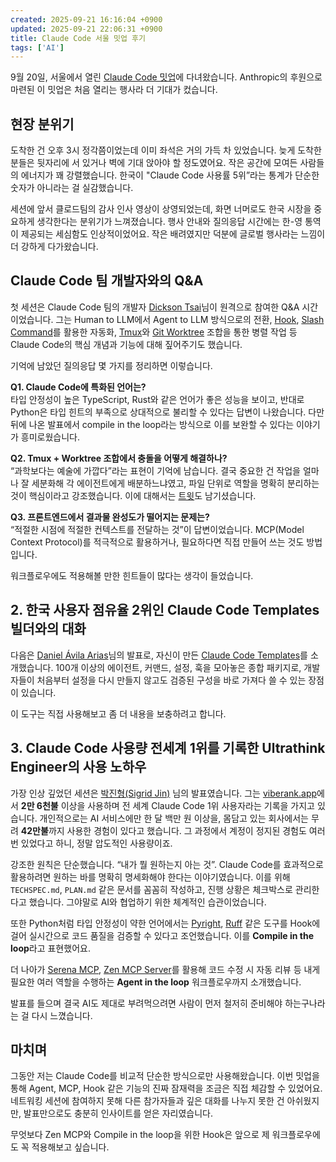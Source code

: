 ```yaml
---
created: 2025-09-21 16:16:04 +0900
updated: 2025-09-21 22:06:31 +0900
title: Claude Code 서울 밋업 후기
tags: ['AI']
---
```


9월 20일, 서울에서 열린 [Claude Code 밋업](https://luma.com/houp1cbv)에 다녀왔습니다. Anthropic의 후원으로 마련된 이 밋업은 처음 열리는 행사라 더 기대가 컸습니다.

## 현장 분위기

도착한 건 오후 3시 정각쯤이었는데 이미 좌석은 거의 가득 차 있었습니다. 늦게 도착한 분들은 뒷자리에 서 있거나 벽에 기대 앉아야 할 정도였어요. 작은 공간에 모여든 사람들의 에너지가 꽤 강렬했습니다. 한국이 "Claude Code 사용률 5위”라는 통계가 단순한 숫자가 아니라는 걸 실감했습니다.

세션에 앞서 클로드팀의 감사 인사 영상이 상영되었는데, 화면 너머로도 한국 시장을 중요하게 생각한다는 분위기가 느껴졌습니다. 행사 안내와 질의응답 시간에는 한-영 통역이 제공되는 세심함도 인상적이었어요. 작은 배려였지만 덕분에 글로벌 행사라는 느낌이 더 강하게 다가왔습니다.

## Claude Code 팀 개발자와의 Q&A

첫 세션은 Claude Code 팀의 개발자 [Dickson Tsai](https://x.com/dickson_tsai)님이 원격으로 참여한 Q&A 시간이었습니다. 그는 Human to LLM에서 Agent to LLM 방식으로의 전환, [Hook](https://docs.claude.com/en/docs/claude-code/hooks-guide), [Slash Command](https://docs.claude.com/en/docs/claude-code/slash-commands)를 활용한 자동화, [Tmux](https://github.com/tmux/tmux)와 [Git Worktree](https://git-scm.com/docs/git-worktree) 조합을 통한 병렬 작업 등 Claude Code의 핵심 개념과 기능에 대해 짚어주기도 했습니다.

기억에 남았던 질의응답 몇 가지를 정리하면 이렇습니다.

**Q1. Claude Code에 특화된 언어는?**  
타입 안정성이 높은 TypeScript, Rust와 같은 언어가 좋은 성능을 보이고, 반대로 Python은 타입 힌트의 부족으로 상대적으로 불리할 수 있다는 답변이 나왔습니다. 다만 뒤에 나온 발표에서 compile in the loop라는 방식으로 이를 보완할 수 있다는 이야기가 흥미로웠습니다.

**Q2. Tmux + Worktree 조합에서 충돌을 어떻게 해결하나?**  
“과학보다는 예술에 가깝다”라는 표현이 기억에 남습니다. 결국 중요한 건 작업을 얼마나 잘 세분화해 각 에이전트에게 배분하느냐였고, 파일 단위로 역할을 명확히 분리하는 것이 핵심이라고 강조했습니다. 이에 대해서는 [트윗](https://x.com/dickson_tsai/status/1969302778716582297)도 남기셨습니다.

**Q3. 프론트엔드에서 결과물 완성도가 떨어지는 문제는?**  
“적절한 시점에 적절한 컨텍스트를 전달하는 것”이 답변이었습니다. MCP(Model Context Protocol)를 적극적으로 활용하거나, 필요하다면 직접 만들어 쓰는 것도 방법입니다.

워크플로우에도 적용해볼 만한 힌트들이 많다는 생각이 들었습니다.

## 2. 한국 사용자 점유율 2위인 Claude Code Templates 빌더와의 대화

다음은 [Daniel Ávila Arias](https://x.com/dani_avila7)님의 발표로, 자신이 만든 [Claude Code Templates](https://www.aitmpl.com/agents)를 소개했습니다. 100개 이상의 에이전트, 커맨드, 설정, 훅을 모아놓은 종합 패키지로, 개발자들이 처음부터 설정을 다시 만들지 않고도 검증된 구성을 바로 가져다 쓸 수 있는 장점이 있습니다.

이 도구는 직접 사용해보고 좀 더 내용을 보충하려고 합니다.

## 3. Claude Code 사용량 전세계 1위를 기록한 Ultrathink Engineer의 사용 노하우

가장 인상 깊었던 세션은 [박진형(Sigrid Jin)](https://www.linkedin.com/in/sigridjineth/) 님의 발표였습니다. 그는 [viberank.app](https://www.viberank.app/)에서 **2만 6천불** 이상을 사용하며 전 세계 Claude Code 1위 사용자라는 기록을 가지고 있습니다. 개인적으로는 AI 서비스에만 한 달 백만 원 이상을, 몸담고 있는 회사에서는 무려 **42만불**까지 사용한 경험이 있다고 했습니다. 그 과정에서 계정이 정지된 경험도 여러 번 있었다고 하니, 정말 압도적인 사용량이죠.

강조한 원칙은 단순했습니다. “내가 뭘 원하는지 아는 것”. Claude Code를 효과적으로 활용하려면 원하는 바를 명확히 명세화해야 한다는 이야기였습니다. 이를 위해 `TECHSPEC.md`, `PLAN.md` 같은 문서를 꼼꼼히 작성하고, 진행 상황은 체크박스로 관리한다고 했습니다. 그야말로 AI와 협업하기 위한 체계적인 습관이었습니다.

또한 Python처럼 타입 안정성이 약한 언어에서는 [Pyright](https://github.com/microsoft/pyright), [Ruff](https://docs.astral.sh/ruff/) 같은 도구를 Hook에 걸어 실시간으로 코드 품질을 검증할 수 있다고 조언했습니다. 이를 **Compile in the loop**라고 표현했어요.

더 나아가 [Serena MCP](https://github.com/oraios/serena), [Zen MCP Server](https://github.com/BeehiveInnovations/zen-mcp-server)를 활용해 코드 수정 시 자동 리뷰 등 내게 필요한 여러 역할을 수행하는 **Agent in the loop** 워크플로우까지 소개했습니다.

발표를 들으며 결국 AI도 제대로 부려먹으려면 사람이 먼저 철저히 준비해야 하는구나라는 걸 다시 느꼈습니다.

## 마치며

그동안 저는 Claude Code를 비교적 단순한 방식으로만 사용해왔습니다. 이번 밋업을 통해 Agent, MCP, Hook 같은 기능의 진짜 잠재력을 조금은 직접 체감할 수 있었어요. 네트워킹 세션에 참여하지 못해 다른 참가자들과 깊은 대화를 나누지 못한 건 아쉬웠지만, 발표만으로도 충분히 인사이트를 얻은 자리였습니다.

무엇보다 Zen MCP와 Compile in the loop을 위한 Hook은 앞으로 제 워크플로우에도 꼭 적용해보고 싶습니다.

